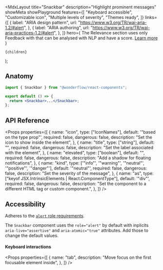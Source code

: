 
  <MdxLayout
    title="Snackbar"
    description="Highlight prominent messages"
    showMeta
    showPlayground
    features={[
      "Keyboard accessible",
      "Customizable icon",
      "Multiple levels of severity",
      "Themes ready",
    ]}
    links={[
      {
        label: "ARIA design pattern",
        url: "https://www.w3.org/TR/wai-aria-1.2/#alert",
      },
      {
        label: "ARIA authoring",
        url: "https://www.w3.org/TR/wai-aria-practices-1.2/#alert",
      },
    ]}
    hero={
      <LiveArea fill>
        <Snackbar>
          The Relevance section uses only Feedback with that can be analysed
          with NLP and have a score. <a href="#">Learn more</a>
        </Snackbar>
      </LiveArea>
    }
  >
    {children}
  </MdxLayout>
);

## Anatomy

```jsx
import { Snackbar } from "@wonderflow/react-components";

export default () => {
  return <Snackbar>...</Snackbar>;
};
```

## API Reference

<Props
  properties={[
    {
      name: "icon",
      type: ["IconNames"],
      default: '"based on the type prop"',
      required: false,
      dangerous: false,
      description: "Set the icon to show inside the element",
    },
    {
      name: "title",
      type: ["string"],
      default: "",
      required: false,
      dangerous: false,
      description: "Set the label associated with the element",
    },
    {
      name: "elevated",
      type: ["boolean"],
      default: "",
      required: false,
      dangerous: false,
      description: "Add a shadow for floating notifications",
    },
    {
      name: "kind",
      type: ['"info"', '"warning"', '"neutral"', '"positive"', '"danger"'],
      default: '"neutral"',
      required: false,
      dangerous: false,
      description: "Set the severity of the message",
    },
    {
      name: "as",
      type: ["keyof JSX.IntrinsicElements | React.ComponentType<any>"],
      default: '"div"',
      required: false,
      dangerous: false,
      description:
        "Set the component to a different HTML tag or custom component.",
    },
  ]}
/>

## Accessibility

Adheres to the [`alert` role requirements](https://www.w3.org/TR/wai-aria-1.2/#alert).

The `Snackbar` component uses the `role="alert"` by default with inplicits `aria-live="assertive"` and `aria-atomic="true"` attributes. Add those to change the default values.

#### Keyboard interactions

<Props
  properties={[
    {
      name: "tab",
      description: "Move focus on the first focusable element inside",
    },
  ]}
/>
